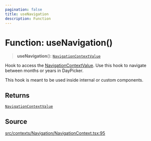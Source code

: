 ```yaml
---
pagination: false
title: useNavigation
description: Function
---
```


# Function: useNavigation()

> **useNavigation**(): [`NavigationContextValue`](/api/latest/interfaces/NavigationContextValue.mdx)

Hook to access the [NavigationContextValue](/api/latest/interfaces/NavigationContextValue.mdx). Use this hook to navigate
between months or years in DayPicker.

This hook is meant to be used inside internal or custom components.

## Returns

[`NavigationContextValue`](/api/latest/interfaces/NavigationContextValue.mdx)

## Source

[src/contexts/Navigation/NavigationContext.tsx:95](https://github.com/gpbl/react-day-picker/blob/575f9be39/src/contexts/Navigation/NavigationContext.tsx#L95)
